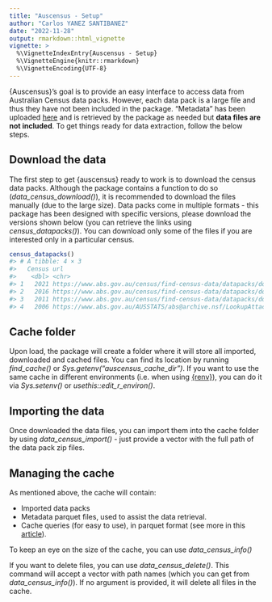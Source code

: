 ```yaml
---
title: "Auscensus - Setup"
author: "Carlos YANEZ SANTIBANEZ"
date: "2022-11-28"
output: rmarkdown::html_vignette
vignette: >
  %\VignetteIndexEntry{Auscensus - Setup}
  %\VignetteEngine{knitr::rmarkdown}
  %\VignetteEncoding{UTF-8}
---
```




{Auscensus}'s goal is to provide an easy interface to access data from Australian Census data packs. However, each data pack is a large file and thus they have not been included in the package. "Metadata" has been uploaded [here](https://github.com/carlosyanez/auscensus/releases/tag/aux_files) and is retrieved by the package as needed but **data files are not included**. To get things ready for data extraction, follow the below steps.

## Download the data

The first step to get {auscensus} ready to work is to download the census data packs. Although the package contains a function to do so (*data_census_download()*), it is recommended to download the files manually (due to the large size). Data packs come in multiple formats - this package has been designed with specific versions, please download the versions shown below (you can retrieve the links using *census_datapacks()*). You can download only some of the files if you are interested only in a particular census.


```r
census_datapacks()
#> # A tibble: 4 × 3
#>   Census url                                                                                                                           type 
#>    <dbl> <chr>                                                                                                                         <chr>
#> 1   2021 https://www.abs.gov.au/census/find-census-data/datapacks/download/2021_GCP_all_for_AUS_short-header.zip                       GCP  
#> 2   2016 https://www.abs.gov.au/census/find-census-data/datapacks/download/2016_GCP_all_for_AUS_short-header.zip                       GCP  
#> 3   2011 https://www.abs.gov.au/census/find-census-data/datapacks/download/2011_BCP_all_for_AUST_short-header.zip                      BCP  
#> 4   2006 https://www.abs.gov.au/AUSSTATS/abs@archive.nsf/LookupAttach/2006CensusDataPack_BCPPublication04.11.200/$file/census06bcp.zip BCP
```

## Cache folder

Upon load, the package will create a folder where it will store all imported, downloaded and cached files. You can find its location by running *find_cache()* or *Sys.getenv("auscensus_cache_dir")*. If you want to use the same cache in different environments (i.e. when using [{renv}](https://rstudio.github.io/renv/index.html)), you can do it via *Sys.setenv()* or *usethis::edit_r_environ()*.

## Importing the data

Once downloaded the data files, you can import them into the cache folder by using *data_census_import()*  - just provide a vector with the full path of the data pack zip files.

## Managing the cache

As mentioned above, the cache will contain:

- Imported data packs
- Metadata parquet files, used to assist the data retrieval.
- Cache queries (for easy to use), in parquet format (see more in this [article](articles/getting_data)). 

To keep an eye on the size of the cache, you can use *data_census_info()*

If you want to delete files, you can use *data_census_delete()*. This command will accept a vector with path names (which you can get from *data_census_info()*). If no argument is provided, it will delete all files in the cache.
